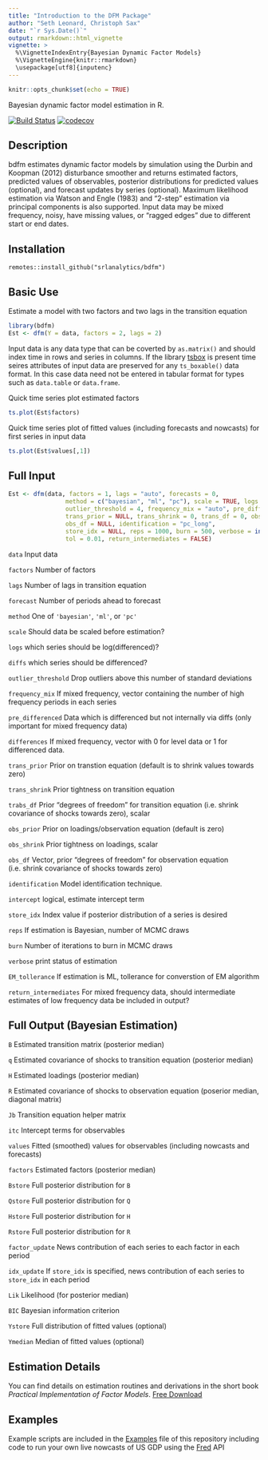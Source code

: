 ```yaml
---
title: "Introduction to the DFM Package"
author: "Seth Leonard, Christoph Sax"
date: "`r Sys.Date()`"
output: rmarkdown::html_vignette
vignette: >
  %\VignetteIndexEntry{Bayesian Dynamic Factor Models}
  %\VignetteEngine{knitr::rmarkdown}
  \usepackage[utf8]{inputenc}
---
```



```r
knitr::opts_chunk$set(echo = TRUE)
```
Bayesian dynamic factor model estimation in R.

[![Build Status](https://travis-ci.org/christophsax/tsbox.svg?branch=master)](https://travis-ci.org/srlanalytics/bdfm)
[![codecov](https://codecov.io/github/srlanalytics/bdfm/branch/master/graphs/badge.svg)](https://codecov.io/github/srlanalytics/bdfm)

## Description

bdfm estimates dynamic factor models by simulation using the Durbin and Koopman (2012) disturbance smoother and returns estimated factors, predicted values of observables, posterior distributions for predicted values (optional), and forecast updates by series (optional). Maximum likelihood estimation via Watson and Engle (1983) and "2-step" estimation via principal components is also supported. Input data may be mixed frequency, noisy, have missing values, or "ragged edges" due to different start or end dates.

## Installation

```t
remotes::install_github("srlanalytics/bdfm")
```

## Basic Use

Estimate a model with two factors and two lags in the transition equation
```r
library(bdfm)
Est <- dfm(Y = data, factors = 2, lags = 2)
```
Input data is any data type that can be coverted by ```as.matrix() ``` and should index time in rows and series in columns. If the library [tsbox](https://github.com/christophsax/tsbox) is present time seires attributes of input data are preserved for any `ts_boxable()` data format. In this case data need not be entered in tabular format for types such as `data.table` or `data.frame`.

Quick time series plot estimated factors
```r
ts.plot(Est$factors)
```
Quick time series plot of fitted values (including forecasts and nowcasts) for first series in input data
```r
ts.plot(Est$values[,1])
```

## Full Input

```r
Est <- dfm(data, factors = 1, lags = "auto", forecasts = 0,
                method = c("bayesian", "ml", "pc"), scale = TRUE, logs = "auto_logs", diffs = "auto_difference",
                outlier_threshold = 4, frequency_mix = "auto", pre_differenced = NULL,
                trans_prior = NULL, trans_shrink = 0, trans_df = 0, obs_prior = NULL, obs_shrink = 0,
                obs_df = NULL, identification = "pc_long",
                store_idx = NULL, reps = 1000, burn = 500, verbose = interactive(),
                tol = 0.01, return_intermediates = FALSE)
```

`data`        Input data

`factors`     Number of factors

`lags`        Number of lags in transition equation

`forecast`    Number of periods ahead to forecast

`method`      One of `'bayesian'`, `'ml'`, or `'pc'`

`scale`       Should data be scaled before estimation?

`logs`        which series should be log(differenced)?

`diffs`       which series should be differenced?

`outlier_threshold` Drop outliers above this number of standard deviations

`frequency_mix` If mixed frequency, vector containing the number of high frequency periods in each series

`pre_differenced` Data which is differenced but not internally via diffs (only important for mixed frequency data)

`differences`    If mixed frequency, vector with 0 for level data or 1 for differenced data. 

`trans_prior`     Prior on transtion equation (default is to shrink values towards zero)

`trans_shrink`   Prior tightness on transition equation

 `trabs_df`      Prior "degrees of freedom" for transition equation (i.e. shrink covariance of shocks towards zero), scalar

 `obs_prior`    Prior on loadings/observation equation (default is zero) 

 `obs_shrink`   Prior tightness on loadings, scalar

 `obs_df`       Vector, prior "degrees of freedom" for observation equation (i.e. shrink covariance of shocks towards zero)

```identification```        Model identification technique. 

`intercept` logical, estimate intercept term

`store_idx` Index value if posterior distribution of a series is desired

`reps`      If estimation is Bayesian, number of MCMC draws

`burn`      Number of iterations to burn in MCMC draws

`verbose`   print status of estimation

`EM_tollerance` If estimation is ML, tollerance for converstion of EM algorithm

`return_intermediates`  For mixed frequency data, should intermediate estimates of low frequency data be included in output?

## Full Output (Bayesian Estimation)

```B```       Estimated transition matrix (posterior median)

```q```       Estimated covariance of shocks to transition equation (posterior median)

```H```       Estimated loadings (posterior median)

```R```       Estimated covariance of shocks to observation equation (poserior median, diagonal matrix)

```Jb```      Transition equation helper matrix

```itc```     Intercept terms for observables

```values```  Fitted (smoothed) values for observables (including nowcasts and forecasts)

```factors``` Estimated factors (posterior median)

```Bstore```  Full posterior distribution for ```B```

```Qstore```  Full posterior distribution for ```Q```

```Hstore```  Full posterior distribution for ```H```

```Rstore```  Full posterior distribution for ```R```

```factor_update```  News contribution of each series to each factor in each period

```idx_update``` If `store_idx` is specified, news contribution of each series to `store_idx` in each period

```Lik```     Likelihood (for posterior median)

```BIC```     Bayesian information criterion

```Ystore```  Full distribution of fitted values (optional)

```Ymedian``` Median of fitted values (optional)

## Estimation Details

You can find details on estimation routines and derivations in the short book *Practical Implementation of Factor Models*. [Free Download](http://srlquantitative.com)

## Examples

Example scripts are included in the [Examples](https://github.com/srlanalytics/bdfm/tree/master/inst/Examples) file of this repository including code to run your own live nowcasts of US GDP using the [Fred](https://fred.stlouisfed.org/) API


